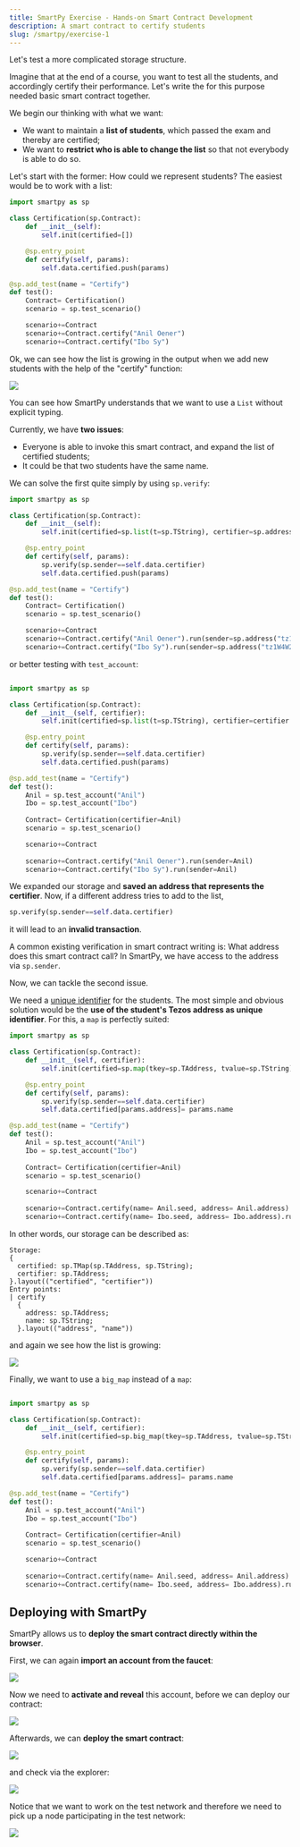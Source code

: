 ```yaml
---
title: SmartPy Exercise - Hands-on Smart Contract Development
description: A smart contract to certify students
slug: /smartpy/exercise-1
---
```


Let's test a more complicated storage structure.

Imagine that at the end of a course, you want to test all the students, and accordingly certify their performance. Let's write the for this purpose needed basic smart contract together.

We begin our thinking with what we want:

- We want to maintain a **list of students**, which passed the exam and thereby are certified;
- We want to **restrict who is able to change the list** so that not everybody is able to do so.

Let's start with the former: How could we represent students? The easiest would be to work with a list:

```python
import smartpy as sp

class Certification(sp.Contract):
    def __init__(self):
        self.init(certified=[])

    @sp.entry_point
    def certify(self, params):
        self.data.certified.push(params)

@sp.add_test(name = "Certify")
def test():
    Contract= Certification()
    scenario = sp.test_scenario()

    scenario+=Contract
    scenario+=Contract.certify("Anil Oener")
    scenario+=Contract.certify("Ibo Sy")
```

Ok, we can see how the list is growing in the output when we add new students with the help of the "certify" function:

![](images/test1.png)

You can see how SmartPy understands that we want to use a `List` without explicit typing.

Currently, we have **two issues**:

- Everyone is able to invoke this smart contract, and expand the list of certified students;
- It could be that two students have the same name.

We can solve the first quite simply by using `sp.verify`:

```python
import smartpy as sp

class Certification(sp.Contract):
    def __init__(self):
        self.init(certified=sp.list(t=sp.TString), certifier=sp.address("tz1W4W2yFAHz7iGyQvFys4K7Df9mZL6cSKCp"))

    @sp.entry_point
    def certify(self, params):
        sp.verify(sp.sender==self.data.certifier)
        self.data.certified.push(params)

@sp.add_test(name = "Certify")
def test():
    Contract= Certification()
    scenario = sp.test_scenario()

    scenario+=Contract
    scenario+=Contract.certify("Anil Oener").run(sender=sp.address("tz1W4W2yFAHz7iGyQvFys4K7Df9mZL6cSKCp"))
    scenario+=Contract.certify("Ibo Sy").run(sender=sp.address("tz1W4W2yFAHz7iGyQvFys4K7Df9mZL6cSKCp"))
```

or better testing with `test_account`:

```python

import smartpy as sp

class Certification(sp.Contract):
    def __init__(self, certifier):
        self.init(certified=sp.list(t=sp.TString), certifier=certifier.address)

    @sp.entry_point
    def certify(self, params):
        sp.verify(sp.sender==self.data.certifier)
        self.data.certified.push(params)

@sp.add_test(name = "Certify")
def test():
    Anil = sp.test_account("Anil")
    Ibo = sp.test_account("Ibo")
    
    Contract= Certification(certifier=Anil)
    scenario = sp.test_scenario()

    scenario+=Contract
    
    scenario+=Contract.certify("Anil Oener").run(sender=Anil)
    scenario+=Contract.certify("Ibo Sy").run(sender=Anil)
```

We expanded our storage and **saved an address that represents the certifier**. Now, if a different address tries to add to the list,

```python
sp.verify(sp.sender==self.data.certifier)
```

it will lead to an **invalid transaction**.

A common existing verification in smart contract writing is: What address does this smart contract call? In SmartPy, we have access to the address via `sp.sender`.

Now, we can tackle the second issue.

We need a [unique identifier](https://en.wikipedia.org/wiki/Unique_identifier) for the students. The most simple and obvious solution would be the **use of the student's Tezos address as unique identifier**. For this, a `map` is perfectly suited:

```python
import smartpy as sp

class Certification(sp.Contract):
    def __init__(self, certifier):
        self.init(certified=sp.map(tkey=sp.TAddress, tvalue=sp.TString), certifier=certifier.address)

    @sp.entry_point
    def certify(self, params):
        sp.verify(sp.sender==self.data.certifier)
        self.data.certified[params.address]= params.name

@sp.add_test(name = "Certify")
def test():
    Anil = sp.test_account("Anil")
    Ibo = sp.test_account("Ibo")
    
    Contract= Certification(certifier=Anil)
    scenario = sp.test_scenario()

    scenario+=Contract
    
    scenario+=Contract.certify(name= Anil.seed, address= Anil.address).run(sender=Anil)
    scenario+=Contract.certify(name= Ibo.seed, address= Ibo.address).run(sender=Anil)
```

In other words, our storage can be described as:

```
Storage:
{
  certified: sp.TMap(sp.TAddress, sp.TString);
  certifier: sp.TAddress;
}.layout(("certified", "certifier"))
Entry points:
| certify
  {
    address: sp.TAddress;
    name: sp.TString;
  }.layout(("address", "name"))
```

and again we see how the list is growing:

![](images/test2.png)

Finally, we want to use a `big_map` instead of a `map`:

```python

import smartpy as sp

class Certification(sp.Contract):
    def __init__(self, certifier):
        self.init(certified=sp.big_map(tkey=sp.TAddress, tvalue=sp.TString), certifier=certifier.address)

    @sp.entry_point
    def certify(self, params):
        sp.verify(sp.sender==self.data.certifier)
        self.data.certified[params.address]= params.name

@sp.add_test(name = "Certify")
def test():
    Anil = sp.test_account("Anil")
    Ibo = sp.test_account("Ibo")
    
    Contract= Certification(certifier=Anil)
    scenario = sp.test_scenario()

    scenario+=Contract
    
    scenario+=Contract.certify(name= Anil.seed, address= Anil.address).run(sender=Anil)
    scenario+=Contract.certify(name= Ibo.seed, address= Ibo.address).run(sender=Anil)
```

## Deploying with SmartPy

SmartPy allows us to **deploy the smart contract directly within the browser**.

First, we can again **import an account from the faucet**:

![](images/faucet.png)

Now we need to **activate and reveal** this account, before we can deploy our contract:

![](images/activate.png)

Afterwards, we can **deploy the smart contract**:

![](images/origination_result.png)

and check via the explorer:

![](images/explorer.png)

Notice that we want to work on the test network and therefore we need to pick up a node participating in the test network:

![](images/node_select.png)
